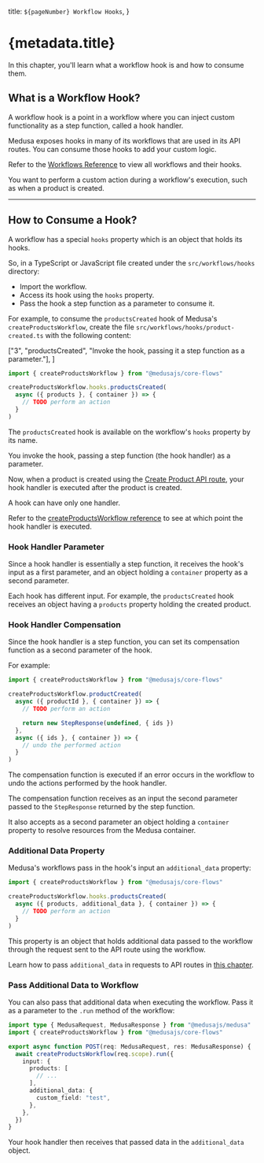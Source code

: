   title: `${pageNumber} Workflow Hooks`,
}

# {metadata.title}

In this chapter, you'll learn what a workflow hook is and how to consume them.

## What is a Workflow Hook?

A workflow hook is a point in a workflow where you can inject custom functionality as a step function, called a hook handler.

Medusa exposes hooks in many of its workflows that are used in its API routes. You can consume those hooks to add your custom logic.

<Note title="Tip">

Refer to the [Workflows Reference](!resources!/medusa-workflows-reference) to view all workflows and their hooks.

</Note>

<Note title="Consume workflow hooks when" type="success">

You want to perform a custom action during a workflow's execution, such as when a product is created.

</Note>

---

## How to Consume a Hook?

A workflow has a special `hooks` property which is an object that holds its hooks.

So, in a TypeScript or JavaScript file created under the `src/workflows/hooks` directory:

- Import the workflow.
- Access its hook using the `hooks` property.
- Pass the hook a step function as a parameter to consume it.

For example, to consume the `productsCreated` hook of Medusa's `createProductsWorkflow`, create the file `src/workflows/hooks/product-created.ts` with the following content:

  ["3", "productsCreated", "Invoke the hook, passing it a step function as a parameter."],
]

```ts title="src/workflows/hooks/product-created.ts" highlights={handlerHighlights}
import { createProductsWorkflow } from "@medusajs/core-flows"

createProductsWorkflow.hooks.productsCreated(
  async ({ products }, { container }) => {
    // TODO perform an action
  }
)
```

The `productsCreated` hook is available on the workflow's `hooks` property by its name.

You invoke the hook, passing a step function (the hook handler) as a parameter.

Now, when a product is created using the [Create Product API route](!api!/admin#products_postproducts), your hook handler is executed after the product is created.

<Note>

A hook can have only one handler.

</Note>

<Note title="Tip">

Refer to the [createProductsWorkflow reference](!resources!/references/medusa-workflows/createProductsWorkflow) to see at which point the hook handler is executed.

</Note>

### Hook Handler Parameter

Since a hook handler is essentially a step function, it receives the hook's input as a first parameter, and an object holding a `container` property as a second parameter.

Each hook has different input. For example, the `productsCreated` hook receives an object having a `products` property holding the created product.

### Hook Handler Compensation

Since the hook handler is a step function, you can set its compensation function as a second parameter of the hook.

For example:

```ts title="src/workflows/hooks/product-created.ts"
import { createProductsWorkflow } from "@medusajs/core-flows"

createProductsWorkflow.productCreated(
  async ({ productId }, { container }) => {
    // TODO perform an action

    return new StepResponse(undefined, { ids })
  },
  async ({ ids }, { container }) => {
    // undo the performed action
  }
)
```

The compensation function is executed if an error occurs in the workflow to undo the actions performed by the hook handler.

The compensation function receives as an input the second parameter passed to the `StepResponse` returned by the step function.

It also accepts as a second parameter an object holding a `container` property to resolve resources from the Medusa container.

### Additional Data Property

Medusa's workflows pass in the hook's input an `additional_data` property:

```ts title="src/workflows/hooks/product-created.ts" highlights={[["4", "additional_data"]]}
import { createProductsWorkflow } from "@medusajs/core-flows"

createProductsWorkflow.hooks.productsCreated(
  async ({ products, additional_data }, { container }) => {
    // TODO perform an action
  }
)
```

This property is an object that holds additional data passed to the workflow through the request sent to the API route using the workflow.

<Note>

Learn how to pass `additional_data` in requests to API routes in [this chapter](../../api-routes/additional-data/page.mdx).

</Note>

### Pass Additional Data to Workflow

You can also pass that additional data when executing the workflow. Pass it as a parameter to the `.run` method of the workflow:

```ts title="src/workflows/hooks/product-created.ts" highlights={[["10", "additional_data"]]}
import type { MedusaRequest, MedusaResponse } from "@medusajs/medusa"
import { createProductsWorkflow } from "@medusajs/core-flows"

export async function POST(req: MedusaRequest, res: MedusaResponse) {
  await createProductsWorkflow(req.scope).run({
    input: { 
      products: [
        // ...
      ], 
      additional_data: {
        custom_field: "test",
      },
    },
  })
}
```

Your hook handler then receives that passed data in the `additional_data` object.
